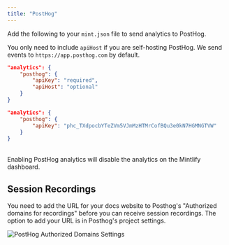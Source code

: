 ```yaml
---
title: "PostHog"
---
```


Add the following to your `mint.json` file to send analytics to PostHog.

You only need to include `apiHost` if you are self-hosting PostHog. We send events to `https://app.posthog.com` by default.

<CodeGroup>

```json Analytics options in mint.json
"analytics": {
    "posthog": {
        "apiKey": "required",
        "apiHost": "optional"
    }
}
```

```json Example
"analytics": {
    "posthog": {
        "apiKey": "phc_TXdpocbYTeZVm5VJmMzHTMrCofBQu3e0kN7HGMNGTVW"
    }
}
```

</CodeGroup>

<br />

<Warning>
    Enabling PostHog analytics will disable the analytics on the Mintlify dashboard.
</Warning>

## Session Recordings

You need to add the URL for your docs website to Posthog's "Authorized domains for recordings" before you can receive session recordings. The option to add your URL is in Posthog's project settings.

<Frame>
  <img src="/images/posthog-authorized-domains.png" alt="PostHog Authorized Domains Settings" />
</Frame>